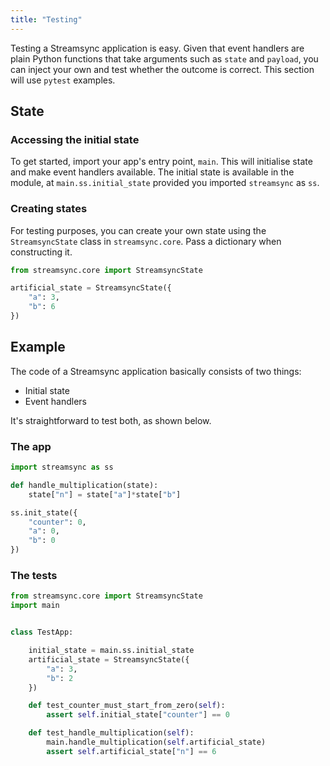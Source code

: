 ```yaml
---
title: "Testing"
---
```


Testing a Streamsync application is easy. Given that event handlers are plain Python functions that take arguments such as `state` and `payload`, you can inject your own and test whether the outcome is correct. This section will use `pytest` examples.

## State

### Accessing the initial state

To get started, import your app's entry point, `main`. This will initialise state and make event handlers available. The initial state is available in the module, at `main.ss.initial_state` provided you imported `streamsync` as `ss`.

### Creating states

For testing purposes, you can create your own state using the `StreamsyncState` class in `streamsync.core`. Pass a dictionary when constructing it.

```py
from streamsync.core import StreamsyncState

artificial_state = StreamsyncState({
    "a": 3,
    "b": 6
})
```

## Example

The code of a Streamsync application basically consists of two things:

- Initial state
- Event handlers

It's straightforward to test both, as shown below.

### The app

```py
import streamsync as ss

def handle_multiplication(state):
    state["n"] = state["a"]*state["b"]

ss.init_state({
    "counter": 0,
    "a": 0,
    "b": 0
})
```

### The tests

```py
from streamsync.core import StreamsyncState
import main


class TestApp:

    initial_state = main.ss.initial_state
    artificial_state = StreamsyncState({
        "a": 3,
        "b": 2
    })

    def test_counter_must_start_from_zero(self):
        assert self.initial_state["counter"] == 0

    def test_handle_multiplication(self):
        main.handle_multiplication(self.artificial_state)
        assert self.artificial_state["n"] == 6

```
